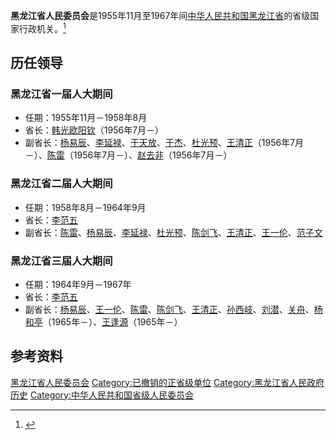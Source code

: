 '''黑龙江省人民委员会'''是1955年11月至1967年间[[中华人民共和国|中华人民共和国]][[黑龙江省|黑龙江省]]的省级国家行政机关。<ref>{{Cite book|title=中华人民共和国职官志|author=何虎生, 李耀东, 向常福主编|publisher=中国社会出版社|year=2003|isbn=9787800883934|location=北京|pages=}}</ref>

== 历任领导 ==
=== 黑龙江省一届人大期间 ===
* 任期：1955年11月－1958年8月
* 省长：[[韩光_(1912年)|韩光]]{{to}}[[欧阳钦|欧阳钦]]（1956年7月－）
* 副省长：[[杨易辰|杨易辰]]、[[李延禄|李延禄]]、[[于天放|于天放]]、[[于杰|于杰]]、[[杜光预|杜光预]]、[[王清正|王清正]]（1956年7月－）、[[陈雷_(1917年)|陈雷]]（1956年7月－）、[[赵去非|赵去非]]（1956年7月－）

=== 黑龙江省二届人大期间 ===
* 任期：1958年8月－1964年9月
* 省长：[[李范五|李范五]]
* 副省长：[[陈雷_(1917年)|陈雷]]、[[杨易辰|杨易辰]]、[[李延禄|李延禄]]、[[杜光预|杜光预]]、[[陈剑飞|陈剑飞]]、[[王清正|王清正]]、[[王一伦|王一伦]]、[[范子文|范子文]]

=== 黑龙江省三届人大期间 ===
* 任期：1964年9月－1967年
* 省长：[[李范五|李范五]]
* 副省长：[[杨易辰|杨易辰]]、[[王一伦|王一伦]]、[[陈雷_(1917年)|陈雷]]、[[陈剑飞|陈剑飞]]、[[王清正|王清正]]、[[孙西岐|孙西岐]]、[[刘潜_(1910年)|刘潜]]、[[关舟|关舟]]、[[杨和亭|杨和亭]]（1965年－）、[[王逢源|王逢源]]（1965年－）

== 参考资料 ==
{{reflist}}

{{黑龙江行政长官}}

[[Category:黑龙江省人民委员会|]]
[[Category:已撤销的正省级单位|Category:已撤销的正省级单位]]
[[Category:黑龙江省人民政府历史|Category:黑龙江省人民政府历史]]
[[Category:中华人民共和国省级人民委员会|Category:中华人民共和国省级人民委员会]]